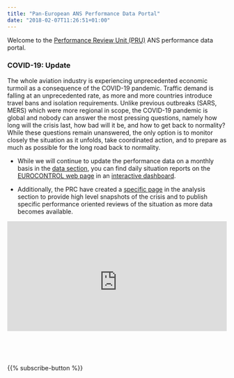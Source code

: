 ```yaml
---
title: "Pan-European ANS Performance Data Portal"
date: "2018-02-07T11:26:51+01:00"
---
```

<style type="text/css">
.img-responsive {
    margin: 0 auto;
    max-width: 75%
}

.resp-container {
    position: relative;
    overflow: hidden;
    padding-top: 50.0%;
}

.resp-iframe {
    position: absolute;
    top: 0;
    left: 0;
    width: 100%;
    height: 110%;
    border: 0;
}
</style>

Welcome to the [Performance Review Unit (PRU)](/about/us/) ANS performance data portal.
<br>

### COVID-19: Update

The whole aviation industry is experiencing unprecedented economic turmoil as a consequence of the COVID-19 pandemic. Traffic demand is falling at an unprecedented rate, as more and more countries introduce travel bans and isolation requirements.
Unlike previous outbreaks (SARS, MERS) which were more regional in scope, the COVID-19 pandemic is global and nobody can answer the most pressing questions, namely how long will the crisis last, how bad will it be, and how to get back to normality? While these questions remain unanswered, the only option is to monitor closely the situation as it unfolds, take coordinated action, and to prepare as much as possible for the long road back to normality.

* While we will continue to update the performance data on a monthly basis in the [data section](/data/), you can find daily situation reports on the [EUROCONTROL web page][ectlweb] in an [interactive dashboard][ectl_daily].

* Additionally, the PRC have created a [specific page](/covid/) in the analysis section to provide high level snapshots of the crisis and to publish specific performance oriented reviews of the situation as more data becomes available.  

<div class="resp-container">
<iframe class="resp-iframe" src="https://datastudio.google.com/embed/reporting/5d62e643-11cf-4cc1-9c24-839c99d0a09e/page/NCvJB" frameborder="0" style="border:0" allowfullscreen></iframe>
</div>
<br>
<!--<img align="left" src="/images/2020_jan_feb.png" width="96%" alt="Overview - proportion of ATFM delays (Jan-Feb 2020)"/>-->

<br>

<div class="container text-center">
{{% subscribe-button %}}
</div>

[ectl_daily]: https://www.eurocontrol.int/Economics/DailyTrafficVariation-States.html "Daily traffic updates"
[ectlweb]: https://www.eurocontrol.int/ "EUROCONTROL web page"